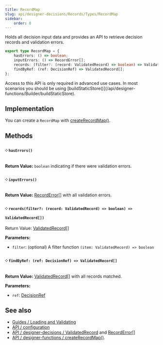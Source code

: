 ```yaml
---
title: RecordMap
slug: api/designer-decisions/Records/Types/RecordMap
sidebar:
    order: 0
---
```



Holds all decision input data and provides an API to retrieve decision records and validation errors.

```ts
export type RecordMap = {
    hasErrors: () => boolean;
    inputErrors: () => RecordError[];
    records: (filter?: (record: ValidatedRecord) => boolean) => ValidatedRecord[];
    findByRef: (ref: DecisionRef) => ValidatedRecord[];
};
```

<Aside type="tip" title="Advanced API">
    Access to this API is only required in advanced use cases. In most scenarios you should be using
    [buildStaticStore()](/api/designer-functions/Builder/buildStaticStore).
</Aside>

## Implementation

You can create a `RecordMap` with [createRecordMap()](/api/designer-functions/Records/createRecordMap).

## Methods

#### ༶ `hasErrors()`

**Return Value:** `boolean` indicating if there were validation errors.

#### ༶ `inputErrors()`

**Return Value:** [RecordError](/api/designer-decisions/Records/Types/RecordError)[] with all validation errors.

#### ༶ `records(filter?: (record: ValidatedRecord) => boolean) => ValidatedRecord[])`

Return Value: [ValidatedRecord](/api/designer-decisions/Records/Types/ValidatedRecord)[]

**Parameters:**

-   `filter`: (optional) A filter function `(item: ValidatedRecord) => boolean`

#### ༶ `findByRef: (ref: DecisionRef) => ValidatedRecord[]`

**Return Value:** [ValidatedRecord](/api/designer-decisions/Records/Types/ValidatedRecord)[] with all records matched.

**Parameters:**

-   `ref`: [DecisionRef](/api/designer-decisions/Decisions/Types/DecisionRef)

## See also

-   [Guides / Loading and Validating](/guides/loading-and-validating-design-decisions/)
-   [API / configuration](/api/configuration)
-   [API / designer-decisions / ValidatedRecord](/api/designer-decisions/Records/Types/ValidatedRecord) and [RecordError](/api/designer-decisions/Inputs/Types/RecordError)[]
-   [API / designer-functions / createRecordMap()](/api/designer-functions/Records/createRecordMap).
